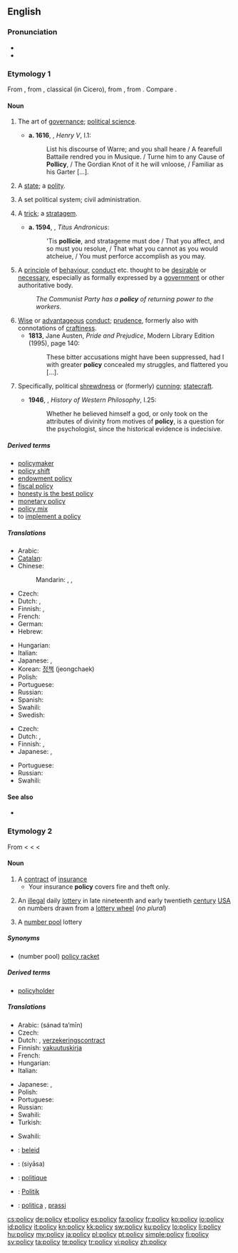 ==English==

===Pronunciation===
* {{IPA|/ˈpɒləsi/}}
* {{audio|en-us-policy.ogg|Audio (US)}}

===Etymology 1===
From {{etyl|frm}} {{term|policie|lang=fr}}, from {{etyl|LL.}} {{term|politia|lang=la||citizenship; government}}, classical {{etyl|la}} {{term|politia|polītīa}} (in Cicero), from {{etyl|grc}} {{term|πολιτεία||lang=grc|tr=politeia|citizenship; polis, (city) state; government}}, from {{term|πολίτης||citizen|lang=grc}}. Compare {{term|police}}.

====Noun====
{{en-noun|polic|ies}}

# {{obsolete}} The art of [[governance]]; [[political science]]. {{defdate|14th-18th c.}}
#*'''a. 1616''', {{w|William Shakespeare}}, ''Henry V'', I.1:
#*:List his discourse of Warre; and you shall heare / A fearefull Battaile rendred you in Musique. / Turne him to any Cause of '''Pollicy''', / The Gordian Knot of it he will vnloose, / Familiar as his Garter [...].
# {{obsolete}} A [[state]]; a [[polity]]. {{defdate|14th-16th c.}}
# {{obsolete}} A set political system; civil administration. {{defdate|15th-19th c.}}
# {{obsolete}} A [[trick]]; a [[stratagem]]. {{defdate|15th-19th c.}}
#*'''a. 1594''', {{w|William Shakespeare}}, ''Titus Andronicus'':
#*:'Tis '''pollicie''', and stratageme must doe / That you affect, and so must you resolue, / That what you cannot as you would atcheiue, / You must perforce accomplish as you may.
# A [[principle]] of [[behaviour]], [[conduct]] etc. thought to be [[desirable]] or [[necessary]], especially as formally expressed by a [[government]] or other authoritative body. {{defdate|from 15th c.}}
#:''The Communist Party has a '''policy''' of returning power to the workers.''
# [[wise|Wise]] or [[advantageous]] [[conduct]]; [[prudence]], formerly also with connotations of [[craftiness]]. {{defdate|from 15th c.}}
#*'''1813''', Jane Austen, ''Pride and Prejudice'', Modern Library Edition (1995), page 140:
#*:These bitter accusations might have been suppressed, had I with greater '''policy''' concealed my struggles, and flattered you [...].
# {{context|now|_|rare}} Specifically, political [[shrewdness]] or (formerly) [[cunning]]; [[statecraft]]. {{defdate|from 15th c.}}
#*'''1946''', {{w|Bertrand Russell}}, ''History of Western Philosophy'', I.25:
#*:Whether he believed himself a god, or only took on the attributes of divinity from motives of '''policy''', is a question for the psychologist, since the historical evidence is indecisive.

=====Derived terms=====
* [[policymaker]]
* [[policy shift]]
* [[endowment policy]]
* [[fiscal policy]]
* [[honesty is the best policy]]
* [[monetary policy]]
* [[policy mix]]
* to [[implement a policy]]

=====Translations=====
{{trans-top|principle of conduct}}
* Arabic: {{t+|ar|سياسة|f|tr=siyaasa}}
* [[Catalan]]: {{t+|ca|política|f}}
* Chinese:
*: Mandarin: {{t-|cmn|政策|tr=zhèngcè|sc=Hani}},  {{t-|cmn|方針|sc=Hani}},  {{t-|cmn|方针|tr=fāngzhēn|sc=Hani}}
* Czech: {{t+|cs|politika|f}}
* Dutch: {{t+|nl|beleid|n}}, {{t+|nl|politiek}}
* Finnish: {{t+|fi|politiikka}}, {{t+|fi|linja}}
* French: {{t+|fr|politique|f}}
* German: {{t+|de|Politik|f}}
* Hebrew: {{t|he|מדיניות|f|tr=mediniyuth}}
{{trans-mid}}
* Hungarian: {{t+|hu|politika}}
* Italian: {{t+|it|politica|f}}
* Japanese: {{t+|ja|政策|tr=seisaku}}, {{t|ja|施策|tr=sisaku}}
* Korean: [[정책]] (jeongchaek)
* Polish: {{t+|pl|polityka|f}}
* Portuguese: {{t+|pt|política|f}}
* Russian: {{t+|ru|политика|f|tr=polítika}}
* Spanish: {{t+|es|política|f}}
* Swahili: {{t+|sw|sera|xs=Swahili}}
* Swedish: {{t+|sv|politik|f}}
{{trans-bottom}}

{{trans-top|prudent conduct}}
* Czech: {{t+|cs|politika|f}}
* Dutch: {{t+|nl|tactiek|n}}, {{t+|nl|voorzichtigheid}}
* Finnish: {{t+|fi|linja}}, {{t+|fi|politiikka}}
* Japanese: {{t+|ja|方針|tr=hōshin}}, {{t+|ja|ポリシー|tr=porishī}}
{{trans-mid}}
* Portuguese: {{t+|pt|política|f}}
* Russian: {{t+|ru|политика|f|tr=polítika}}
* Swahili: {{t+|sw|sera|xs=Swahili}}
{{trans-bottom}}

====See also====
* {{pedia}}

===Etymology 2===
From {{etyl|frm}} {{term|police|lang=frm}} < {{etyl|it}} {{term|polizza|lang=it}} < {{etyl|ML.}} {{term|apodissa||lang=la|receipt for money}} < {{etyl|grc}} {{term|ἀπόδειξις||lang=grc|tr=apodeixis|proof, declaration}}

====Noun====
{{en-noun|polic|ies}}

# A [[contract]] of [[insurance]]
#* Your insurance '''policy''' covers fire and theft only.
# {{obsolete}} An [[illegal]] daily [[lottery]] in late nineteenth and early twentieth [[century]] [[USA]] on numbers drawn from a [[lottery wheel]] (''no plural'')
# A [[number pool]] lottery

=====Synonyms=====
* (number pool) [[policy racket]]

=====Derived terms=====
* [[policyholder]]

=====Translations=====
{{trans-top|contract of insurance}}
* Arabic: {{Arab|[[سند تأمين]]}} (sánad ta’mīn) {{m}}
* Czech: {{t-|cs|pojistka|f}}
* Dutch: {{t+|nl|polis}}, [[verzekeringscontract]] {{n}}
* Finnish: [[vakuutuskirja]]
* French: {{t+|fr|police|f}}
* Hungarian: {{t+|hu|kötvény}}
* Italian: {{t-|it|polizza|f}}
{{trans-mid}}
* Japanese: {{t|ja|契約内容|tr=kēyaku naiyō}}, {{t|ja|規約|tr=kiyaku}}
* Polish: {{t+|pl|polisa|f}}
* Portuguese: {{t+|pt|apólice|f}}
* Russian: {{t+|ru|полиc|m|tr=pólis}}
* Swahili: {{t+|sw|sera|xs=Swahili}}
* Turkish: {{t|tr|poliçe}}
{{trans-bottom}}

{{trans-top|illegal daily US lottery}}
* Swahili: {{t+|sw|sera|xs=Swahili}}
{{trans-mid}}
{{trans-bottom}}

{{trans-see|number pool}}

{{checktrans-top}}
* {{ttbc|af}}: [[beleid]] {{n}}
* {{ttbc|ar}}: {{Arab|[[سياسة]]}} (siyāsa) {{f}}
* {{ttbc|fr}}: [[politique]] {{f}}
* {{ttbc|de}}: [[Politik]] {{f}}
* {{ttbc|it}}: [[politica]] {{f}}, [[prassi]] {{f}}
{{trans-bottom}}

[[cs:policy]]
[[de:policy]]
[[et:policy]]
[[es:policy]]
[[fa:policy]]
[[fr:policy]]
[[ko:policy]]
[[io:policy]]
[[id:policy]]
[[it:policy]]
[[kn:policy]]
[[kk:policy]]
[[sw:policy]]
[[ku:policy]]
[[lo:policy]]
[[li:policy]]
[[hu:policy]]
[[my:policy]]
[[ja:policy]]
[[pl:policy]]
[[pt:policy]]
[[simple:policy]]
[[fi:policy]]
[[sv:policy]]
[[ta:policy]]
[[te:policy]]
[[tr:policy]]
[[vi:policy]]
[[zh:policy]]
